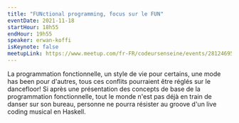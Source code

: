 ```yaml
---
title: "FUNctional programming, focus sur le FUN"
eventDate: 2021-11-18
startHour: 18h55
endHour: 19h55
speaker: erwan-koffi
isKeynote: false
meetupLink: https://www.meetup.com/fr-FR/codeursenseine/events/281246952/
---
```


La programmation fonctionnelle, un style de vie pour certains, une mode has been pour d'autres, tous ces conflits pourraient être réglés sur le dancefloor! Si après une présentation des concepts de base de la programmation fonctionnelle, tout le monde n'est pas déjà en train de danser sur son bureau, personne ne pourra résister au groove d'un live coding musical en Haskell.